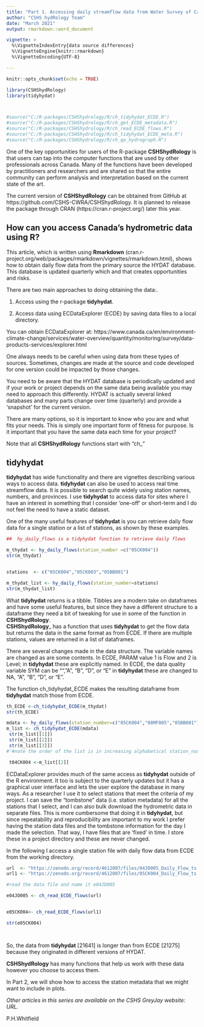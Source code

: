 ```yaml
---
title: "Part 1. Accessing daily streamflow data from Water Survey of Canada's HYDAT Database"
author: "CSHS hydRology Team"
date: "March 2021"
output: rmarkdown::word_document

vignette: >
  %\VignetteIndexEntry{data source differences}
  %\VignetteEngine{knitr::rmarkdown}
  %\VignetteEncoding{UTF-8}

---
```


```r
knitr::opts_chunk$set(echo = TRUE)

library(CSHShydRology)
library(tidyhydat)



#source("C:/R-packages/CSHShydrology/R/ch_tidyhydat_ECDE.R")
#source("C:/R-packages/CSHShydrology/R/ch_get_ECDE_metadata.R")
#source("C:/R-packages/CSHShydrology/R/ch_read_ECDE_flows.R")
#source("C:/R-packages/CSHShydrology/R/ch_tidyhydat_ECDE_meta.R")
#source("C:/R-packages/CSHShydrology/R/ch_qa_hydrograph.R")
```



One of the key opportunities for users of the R-package __CSHShydRology__ is that users can tap into the computer functions that are used by other professionals across Canada.  Many of the functions have been developed by practitioners and researchers and are shared so that the entire community can perform analysis and interpretation based on the current state of the art.  

The current version of __CSHShydRology__ can be obtained from GitHub at https://github.com/CSHS-CWRA/CSHShydRology. It is planned to release the package through CRAN (https://cran.r-project.org/) later this year.


## How can you access Canada's hydrometric data using R? 

This article, which is written using __Rmarkdown__ (cran.r-project.org/web/packages/rmarkdown/vignettes/rmarkdown.html), shows how to obtain daily flow data from the primary source the HYDAT database. This database is updated quarterly which and that creates opportunities and risks. 

There are two main approaches to doing obtaining the data:.

1. Access using the r-package __tidyhydat__.  

2. Access data using ECDataExplorer (ECDE) by saving data files to a local directory.

You can obtain ECDataExplorer at: https://www.canada.ca/en/environment-climate-change/services/water-overview/quantity/monitoring/survey/data-products-services/explorer.html

One always needs to be careful when using data from these types of sources.  Sometimes, changes are made at the source and code developed for one version could be impacted by those changes.

You need to be aware that the HYDAT database is periodically updated and if your work or project depends on the same data being available you may need to approach this differently.  HYDAT is actually several linked databases and many parts change over time (quarterly) and provide a ‘snapshot’ for the current version. 

There are many options, so it is important to know who you are and what fits your needs. This is simply one important form of fitness for purpose. Is it important that you have the same data each time for your project? 

Note that all __CSHShydRology__ functions start with  "ch_"


## __tidyhydat__

__tidyhydat__ has wide functionality and there are vignettes describing various ways to access data.  __tidyhydat__ can also be used to access real time streamflow data.  It is possible to search quite widely using station names, numbers, and provinces.  I use __tidyhydat__ to access data for sites where I have an interest in something that I consider 'one-off' or short-term and I do not feel the need to have a static dataset.

One of the many useful features of __tidyhydat__ is you can retrieve daily flow data for a single station or a list of stations, as shown by these examples.  


```r



##  hy_daily_flows is a tidyhydat function to retrieve daily flows 

m_thydat <- hy_daily_flows(station_number =c("05CK004"))
str(m_thydat)


stations  <- c("05CK004","05CK003","05BB001")

m_thydat_list <- hy_daily_flows(station_number=stations)
str(m_thydat_list)

```
What __tidyhydat__ returns is a tibble.  Tibbles are a modern take on dataframes and have some useful features, but since they have a different structure to a dataframe they need a bit of tweaking for use in some of the function in __CSHShydRology__.  
__CSHShydRology___ has a function that uses __tidyhydat__ to get the flow data but returns the data in the same format as from ECDE. If there are multiple stations,
values are returned in a list of dataframes.

There are several changes made in the data structure.  The variable names are changed as are some contents.  In ECDE, PARAM value 1 is Flow and 2 is Level; in __tidyhydat__ these are explicitly named. In ECDE, the data quality variable SYM can be "", "A", "B", "D", or "E" in __tidyhydat__ these are changed to NA, "A", "B", "D", or "E".

The function ch_tidyhydat_ECDE makes the resulting dataframe from __tidyhydat__ match those from ECDE.

```r


th_ECDE <-ch_tidyhydat_ECDE(m_thydat)
str(th_ECDE)

mdata <- hy_daily_flows(station_number=c("05CK004","08MF005","05BB001"))
m_list <- ch_tidyhydat_ECDE(mdata)
 str(m_list[[1]]) 
 str(m_list[[2]])
 str(m_list[[3]]) 
#'#note the order of the list is in increasing alphabetical station_number order

 t04CK004 <-m_list[[2]]

```

 

ECDataExplorer provides much of the same access as __tidyhydat__ outside of the R environment.  It too is subject to the quarterly updates but it has a graphical user interface and lets the user explore the database in many ways.  As a researcher I use it to select stations that meet the criteria of my project.  I can save the "tombstone" data (i.e. station metadata) for all the stations that I select, and I can also bulk download the hydrometric data in separate files. This is more cumbersome that doing it in __tidyhydat__, but since repeatability and reproducibility are important to my work I prefer having the station data files and the tombstone information for the day I made the selection. That way, I have files that are ‘fixed’ in time. I store these in a project directory and these are never changed.  



In the following I access a single station file with daily flow data from ECDE from the working directory.

```r


url  <- "https://zenodo.org/record/4612007/files/04JD005_Daily_Flow_ts.csv?download=1"
url1 <- "https://zenodo.org/record/4612007/files/05CK004_Daily_Flow_ts.csv?download=1"

#read the data file and name it e04JD005

e04JD005 <- ch_read_ECDE_flows(url)


e05CK004<- ch_read_ECDE_flows(url1)

str(e05CK004)




```
So, the data from __tidyhydat__ [21641] is longer than from ECDE [21275] because they originated in different versions of HYDAT.

__CSHShydRology__ has many functions that help us work with these data however you choose to access them.

In Part 2, we will show how to access the station metadata that we might want to include in plots. 


_Other articles in this series are available on the CSHS GreyJay website: URL._


P.H.Whitfield  
